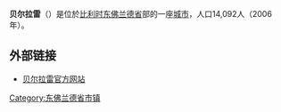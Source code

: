 {{Unreferenced|time=2018-08-11T12:36:38+00:00}}
'''贝尔拉雷'''（{{lang-nl|Berlare}}）是位於[[比利时|比利时]][[东佛兰德省|东佛兰德省]]部的一座[[城市|城市]]，人口14,092人（2006年）。

==外部链接==
*[http://www.berlare.be/ 贝尔拉雷官方网站]{{Wayback|url=http://www.berlare.be/ |date=20080831223632 }}

{{东佛兰德省市区}}

{{DEFAULTSORT:Berlare}}
{{Belgium-geo-stub}}

[[Category:东佛兰德省市镇|Category:东佛兰德省市镇]]